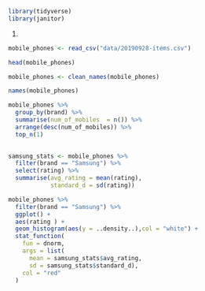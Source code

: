 ```r
library(tidyverse)
library(janitor)
```
1.
```r
mobile_phones <- read_csv("data/20190928-items.csv")
```

```r
head(mobile_phones)
```

```r
mobile_phones <- clean_names(mobile_phones)
```

```r
names(mobile_phones)
```

```r
mobile_phones %>% 
  group_by(brand) %>%
  summarise(num_of_mobiles  = n()) %>% 
  arrange(desc(num_of_mobiles)) %>% 
  top_n(1)
  
```

```r
samsung_stats <- mobile_phones %>% 
  filter(brand == "Samsung") %>% 
  select(rating) %>% 
  summarise(avg_rating = mean(rating),
            standard_d = sd(rating))
```

```r
mobile_phones %>% 
  filter(brand == "Samsung") %>% 
  ggplot() +
  aes(rating ) +
  geom_histogram(aes(y = ..density..),col = "white") +
  stat_function(
    fun = dnorm, 
    args = list(
      mean = samsung_stats$avg_rating, 
      sd = samsung_stats$standard_d),
    col = "red"
  )
```


```r
```


```r

```


```r

```

```r

```

```r
 
```

